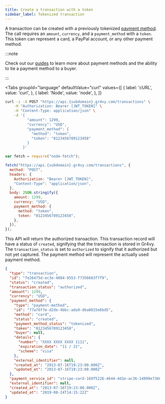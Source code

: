 ```yaml
---
title: Create a transaction with a token
sidebar_label: Tokenized transaction
---
```



A transaction can be created with a previously tokenized [payment
method][guides]. The call requires an `amount`, `currency`, and a
`payment_method` with a `token`. This token can represent a card, a PayPal
account, or any other payment method.

:::note

Check out our [guides] to learn more about payment methods and the ability to
tie a payment method to a buyer.

:::

<Tabs
  groupId="language"
  defaultValue="curl"
  values={[
    { label: 'cURL', value: 'curl', },
    { label: 'Node', value: 'node', },
  ]}
>
  <TabItem value="curl">

```bash {5-10}
curl -i -X POST "https://api.{subdomain}.gr4vy.com/transactions" \
    -H "Authorization: Bearer [JWT_TOKEN]" \
    -H "Content-Type: application/json" \
    -d '{
          "amount": 1299,
          "currency": "USD",
          "payment_method": {
            "method": "token",
            "token": "0123456789123458"
          }
        }'
```

  </TabItem>
  <TabItem value="node">

```js {10-15}
var fetch = require("node-fetch");

fetch("https://api.{subdomain}.gr4vy.com/transactions", {
  method: "POST",
  headers: {
    Authorization: "Bearer [JWT_TOKEN]",
    "Content-Type": "application/json",
  },
  body: JSON.stringify({
    amount: 1299,
    currency: "USD",
    payment_method: {
      method: "token",
      token: "0123456789123458",
    },
  }),
});
```

</TabItem>
</Tabs>

This API will return the authorized transaction. This transaction record will
have a status of `created`, signifying that the transaction is stored in Gr4vy.
The `transaction_status` is set to `authorized` to signify that it authorized
but not yet captured. The payment method will represent the actually used
payment method.

```json
{
  "type": "transaction",
  "id": "fe26475d-ec3e-4884-9553-f7356683f7f9",
  "status": "created",
  "transaction_status": "authorized",
  "amount": 1299,
  "currency": "USD",
  "payment_method": {
    "type": "payment-method",
    "id": "77a76f7e-d2de-4bbc-ada9-d6a0015e6bd5",
    "method": "card",
    "status": "created",
    "payment_method_status": "tokenized",
    "token": "0123456789123458",
    "buyer": null,
    "details": {
      "number": "XXXX XXXX XXXX 1111",
      "expiration_date": "11 / 21",
      "scheme": "visa"
    },
    "external_identifier": null,
    "created_at": "2013-07-16T19:23:00.000Z",
    "updated_at": "2013-07-16T19:23:00.000Z"
  },
  "payment_service_id": "stripe-card-169f5226-4644-4d1e-ac36-14999e73601f",
  "external_identifier": null,
  "created_at": "2013-07-16T19:23:00.000Z",
  "updated_at": "2019-08-24T14:15:22Z"
}
```

[guides]: /guides/payment-methods
